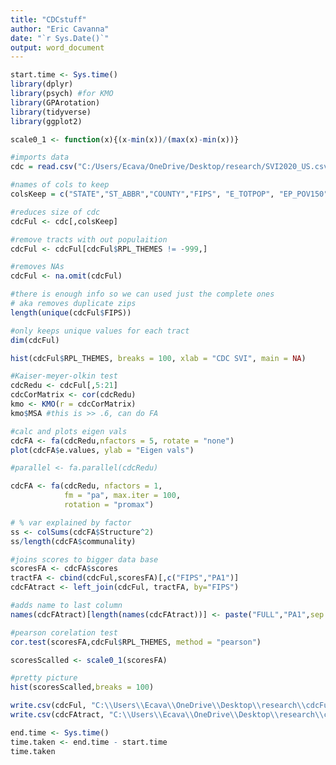 ```yaml
---
title: "CDCstuff"
author: "Eric Cavanna"
date: "`r Sys.Date()`"
output: word_document
---
```


```r
start.time <- Sys.time()
library(dplyr)
library(psych) #for KMO
library(GPArotation)
library(tidyverse)
library(ggplot2)

scale0_1 <- function(x){(x-min(x))/(max(x)-min(x))}
```


```r
#imports data
cdc = read.csv("C:/Users/Ecava/OneDrive/Desktop/research/SVI2020_US.csv", header = TRUE)

#names of cols to keep
colsKeep = c("STATE","ST_ABBR","COUNTY","FIPS", "E_TOTPOP", "EP_POV150", "EP_UNEMP", "EP_HBURD","EP_NOHSDP", "EP_UNINSUR", "EP_AGE65", "EP_AGE17",  "EP_DISABL", "EP_SNGPNT", "EP_LIMENG","EP_MINRTY", "EP_MUNIT", "EP_MOBILE","EP_CROWD",  "EP_NOVEH","EP_GROUPQ","RPL_THEMES")

#reduces size of cdc 
cdcFul <- cdc[,colsKeep]
```

```r
#remove tracts with out populaition
cdcFul <- cdcFul[cdcFul$RPL_THEMES != -999,]

#removes NAs
cdcFul <- na.omit(cdcFul)
```


```r
#there is enough info so we can used just the complete ones
# aka removes duplicate zips
length(unique(cdcFul$FIPS))

#only keeps unique values for each tract
dim(cdcFul)

hist(cdcFul$RPL_THEMES, breaks = 100, xlab = "CDC SVI", main = NA)
```

```r
#Kaiser-meyer-olkin test
cdcRedu <- cdcFul[,5:21]
cdcCorMatrix <- cor(cdcRedu)
kmo <- KMO(r = cdcCorMatrix)
kmo$MSA #this is >> .6, can do FA

#calc and plots eigen vals
cdcFA <- fa(cdcRedu,nfactors = 5, rotate = "none")
plot(cdcFA$e.values, ylab = "Eigen vals")

#parallel <- fa.parallel(cdcRedu)
```


```r
cdcFA <- fa(cdcRedu, nfactors = 1,
            fm = "pa", max.iter = 100,
            rotation = "promax")

# % var explained by factor
ss <- colSums(cdcFA$Structure^2)
ss/length(cdcFA$communality)

#joins scores to bigger data base
scoresFA <- cdcFA$scores
tractFA <- cbind(cdcFul,scoresFA)[,c("FIPS","PA1")]
cdcFAtract <- left_join(cdcFul, tractFA, by="FIPS")

#adds name to last column
names(cdcFAtract)[length(names(cdcFAtract))] <- paste("FULL","PA1",sep = "_")

#pearson corelation test
cor.test(scoresFA,cdcFul$RPL_THEMES, method = "pearson")

scoresScalled <- scale0_1(scoresFA)

#pretty picture
hist(scoresScalled,breaks = 100)
```



```r
write.csv(cdcFul, "C:\\Users\\Ecava\\OneDrive\\Desktop\\research\\cdcFul_FIPS.csv", row.names=FALSE)
write.csv(cdcFAtract, "C:\\Users\\Ecava\\OneDrive\\Desktop\\research\\cdcFAtract_FIPS.csv", row.names=FALSE)
```

```r
end.time <- Sys.time()
time.taken <- end.time - start.time
time.taken
```
















